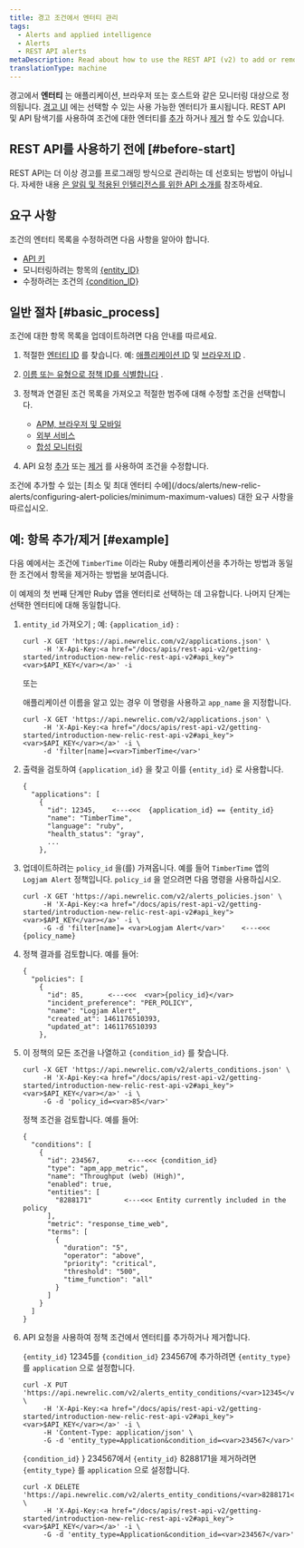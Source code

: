 ```yaml
---
title: 경고 조건에서 엔터티 관리
tags:
  - Alerts and applied intelligence
  - Alerts
  - REST API alerts
metaDescription: Read about how to use the REST API (v2) to add or remove apps and other entities from an alerts policy condition.
translationType: machine
---
```


경고에서 **엔터티** 는 애플리케이션, 브라우저 또는 호스트와 같은 모니터링 대상으로 정의됩니다. [경고 UI](/docs/alerts/new-relic-alerts/defining-conditions/select-product-targets-alert-condition) 에는 선택할 수 있는 사용 가능한 엔터티가 표시됩니다. REST API 및 API 탐색기를 사용하여 조건에 대한 엔터티를 [추가](https://rpm.newrelic.com/api/explore/alerts_entity_conditions/add) 하거나 [제거](https://rpm.newrelic.com/api/explore/alerts_entity_conditions/remove) 할 수도 있습니다.

## REST API를 사용하기 전에 [#before-start]

REST API는 더 이상 경고를 프로그래밍 방식으로 관리하는 데 선호되는 방법이 아닙니다. 자세한 내용 [은 알림 및 적용된 인텔리전스를 위한 API 소개를](/docs/alerts-applied-intelligence/new-relic-alerts/advanced-alerts/alerts-api/intro-alerts-api) 참조하세요.

## 요구 사항

조건의 엔터티 목록을 수정하려면 다음 사항을 알아야 합니다.

* [API 키](/docs/apis/rest-api-v2/getting-started/introduction-new-relic-rest-api-v2#api_key)
* 모니터링하려는 항목의 [&#x7B;entity_ID}](/docs/alerts/new-relic-alerts/getting-started/alerts-glossary#alert-entity)
* 수정하려는 조건의 [&#x7B;condition_ID}](/docs/alerts/new-relic-alerts/getting-started/alerts-glossary#alert-condition)

## 일반 절차 [#basic_process]

조건에 대한 항목 목록을 업데이트하려면 다음 안내를 따르세요.

1. 적절한 [엔터티 ID](/docs/alerts/new-relic-alerts/getting-started/alerts-glossary#alert-entity) 를 찾습니다. 예: [애플리케이션 ID](/docs/apis/rest-api-v2/requirements/listing-host-instance-application-server-ids) 및 [브라우저 ID](/docs/apis/rest-api-v2/browser-examples-v2/adding-or-listing-browser-apps-api-v2#specific-browser-app) .

2. [이름 또는 유형으로 정책 ID를 식별합니다](/docs/apm/apis/alert-examples-v2/listing-policies-api-v2#single_policy) .

3. 정책과 연결된 조건 목록을 가져오고 적절한 범주에 대해 수정할 조건을 선택합니다.

   * [APM, 브라우저 및 모바일](/docs/alerts/new-relic-alerts/rest-api-alerts/rest-api-calls-new-relic-alerts#conditions)
   * [외부 서비스](/docs/alerts/new-relic-alerts/rest-api-alerts/rest-api-calls-new-relic-alerts#ext-services-conditions)
   * [합성 모니터링](/docs/alerts/new-relic-alerts/rest-api-alerts/rest-api-calls-new-relic-alerts#synthetics-conditions)

4. API 요청 [추가](/docs/alerts/new-relic-alerts/rest-api-alerts/rest-api-calls-new-relic-alerts#add-entity) 또는 [제거](/docs/alerts/new-relic-alerts/rest-api-alerts/rest-api-calls-new-relic-alerts#remove_entity) 를 사용하여 조건을 수정합니다.

<Callout variant="important">
  조건에 추가할 수 있는 [최소 및 최대 엔터티 수에](/docs/alerts/new-relic-alerts/configuring-alert-policies/minimum-maximum-values) 대한 요구 사항을 따르십시오.
</Callout>

## 예: 항목 추가/제거 [#example]

다음 예에서는 조건에 `TimberTime` 이라는 Ruby 애플리케이션을 추가하는 방법과 동일한 조건에서 항목을 제거하는 방법을 보여줍니다.

이 예제의 첫 번째 단계만 Ruby 앱을 엔터티로 선택하는 데 고유합니다. 나머지 단계는 선택한 엔터티에 대해 동일합니다.

1. `entity_id` 가져오기 ; 예: `{application_id}` :

   ```
   curl -X GET 'https://api.newrelic.com/v2/applications.json' \
        -H 'X-Api-Key:<a href="/docs/apis/rest-api-v2/getting-started/introduction-new-relic-rest-api-v2#api_key"><var>$API_KEY</var></a>' -i
   ```

   또는

   애플리케이션 이름을 알고 있는 경우 이 명령을 사용하고 `app_name` 을 지정합니다.

   ```
   curl -X GET 'https://api.newrelic.com/v2/applications.json' \
        -H 'X-Api-Key:<a href="/docs/apis/rest-api-v2/getting-started/introduction-new-relic-rest-api-v2#api_key"><var>$API_KEY</var></a>' -i \
        -d 'filter[name]=<var>TimberTime</var>'
   ```

2. 출력을 검토하여 `{application_id}` 을 찾고 이를 `{entity_id}` 로 사용합니다.

   ```
   {
     "applications": [
       {
         "id": 12345,    <---<<<  {application_id} == {entity_id}
         "name": "TimberTime",
         "language": "ruby",
         "health_status": "gray",
         ...
       },
   ```

3. 업데이트하려는 `policy_id` 을(를) 가져옵니다. 예를 들어 `TimberTime` 앱의 `Logjam Alert` 정책입니다. `policy_id` 을 얻으려면 다음 명령을 사용하십시오.

   ```
   curl -X GET 'https://api.newrelic.com/v2/alerts_policies.json' \
        -H 'X-Api-Key:<a href="/docs/apis/rest-api-v2/getting-started/introduction-new-relic-rest-api-v2#api_key"><var>$API_KEY</var></a>' -i \
        -G -d 'filter[name]= <var>Logjam Alert</var>'    <---<<<  {policy_name}
   ```

4. 정책 결과를 검토합니다. 예를 들어:

   ```
   {
     "policies": [
       {
         "id": 85,      <---<<<  <var>{policy_id}</var>
         "incident_preference": "PER_POLICY",
         "name": "Logjam Alert",
         "created_at": 1461176510393,
         "updated_at": 1461176510393
       },
   ```

5. 이 정책의 모든 조건을 나열하고 `{condition_id}` 를 찾습니다.

   ```
   curl -X GET 'https://api.newrelic.com/v2/alerts_conditions.json' \
        -H 'X-Api-Key:<a href="/docs/apis/rest-api-v2/getting-started/introduction-new-relic-rest-api-v2#api_key"><var>$API_KEY</var></a>' -i \
        -G -d 'policy_id=<var>85</var>'
   ```

   정책 조건을 검토합니다. 예를 들어:

   ```
   {
     "conditions": [
       {
         "id": 234567,       <---<<< {condition_id}
         "type": "apm_app_metric",
         "name": "Throughput (web) (High)",
         "enabled": true,
         "entities": [
           "8288171"        <---<<< Entity currently included in the policy
         ],
         "metric": "response_time_web",
         "terms": [
           {
             "duration": "5",
             "operator": "above",
             "priority": "critical",
             "threshold": "500",
             "time_function": "all"
           }
         ]
       }
     ]
   }
   ```

6. API 요청을 사용하여 정책 조건에서 엔터티를 추가하거나 제거합니다.

   `{entity_id}` 12345를 `{condition_id}` 234567에 추가하려면 `{entity_type}` 를 `application` 으로 설정합니다.

   ```
   curl -X PUT 'https://api.newrelic.com/v2/alerts_entity_conditions/<var>12345</var>.json' \
        -H 'X-Api-Key:<a href="/docs/apis/rest-api-v2/getting-started/introduction-new-relic-rest-api-v2#api_key"><var>$API_KEY</var></a>' -i \
        -H 'Content-Type: application/json' \
        -G -d 'entity_type=Application&condition_id=<var>234567</var>'
   ```

   `{condition_id}` } 234567에서 `{entity_id}` 8288171을 제거하려면 `{entity_type}` 를 `application` 으로 설정합니다.

   ```
   curl -X DELETE 'https://api.newrelic.com/v2/alerts_entity_conditions/<var>8288171</var>.json' \
        -H 'X-Api-Key:<a href="/docs/apis/rest-api-v2/getting-started/introduction-new-relic-rest-api-v2#api_key"><var>$API_KEY</var></a>' -i \
        -G -d 'entity_type=Application&condition_id=<var>234567</var>'
   ```